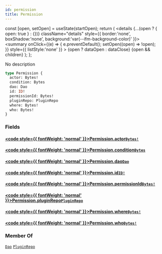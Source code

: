 ```yaml
---
id: permission
title: Permission
---
```









  const [open, setOpen] = useState(startOpen);
  return (
    <details {...(open ? { open: true } : {})} className="details" style={{ border:'none', boxShadow:'none', background:'var(--ifm-background-color)' }}>
      <summary
        onClick={(e) => {
          e.preventDefault();
          setOpen((open) => !open);
        }}
        style={{ listStyle:'none' }}
      >
      {open ? dataOpen : dataClose}
      </summary>
      {open && children}
    </details>
  );
};








No description


```graphql
type Permission {
  actor: Bytes!
  condition: Bytes
  dao: Dao
  id: ID!
  permissionId: Bytes!
  pluginRepo: PluginRepo
  where: Bytes!
  who: Bytes!
}
```




### Fields

#### [<code style={{ fontWeight: 'normal' }}>Permission.<b>actor</b></code>](#)<Bullet />[`Bytes!`](/docs/next/subgraph/reference-guide/scalars/bytes) <Badge class="badge badge--secondary" text="non-null"/> <Badge class="badge badge--secondary" text="scalar"/> 
> 
> 
> 
> 

#### [<code style={{ fontWeight: 'normal' }}>Permission.<b>condition</b></code>](#)<Bullet />[`Bytes`](/docs/next/subgraph/reference-guide/scalars/bytes) <Badge class="badge badge--secondary" text="scalar"/> 
> 
> 
> 
> 

#### [<code style={{ fontWeight: 'normal' }}>Permission.<b>dao</b></code>](#)<Bullet />[`Dao`](/docs/next/subgraph/reference-guide/objects/dao) <Badge class="badge badge--secondary" text="object"/> 
> 
> 
> 
> 

#### [<code style={{ fontWeight: 'normal' }}>Permission.<b>id</b></code>](#)<Bullet />[`ID!`](/docs/next/subgraph/reference-guide/scalars/id) <Badge class="badge badge--secondary" text="non-null"/> <Badge class="badge badge--secondary" text="scalar"/> 
> 
> 
> 
> 

#### [<code style={{ fontWeight: 'normal' }}>Permission.<b>permissionId</b></code>](#)<Bullet />[`Bytes!`](/docs/next/subgraph/reference-guide/scalars/bytes) <Badge class="badge badge--secondary" text="non-null"/> <Badge class="badge badge--secondary" text="scalar"/> 
> 
> 
> 
> 

#### [<code style={{ fontWeight: 'normal' }}>Permission.<b>pluginRepo</b></code>](#)<Bullet />[`PluginRepo`](/docs/next/subgraph/reference-guide/objects/plugin-repo) <Badge class="badge badge--secondary" text="object"/> 
> 
> 
> 
> 

#### [<code style={{ fontWeight: 'normal' }}>Permission.<b>where</b></code>](#)<Bullet />[`Bytes!`](/docs/next/subgraph/reference-guide/scalars/bytes) <Badge class="badge badge--secondary" text="non-null"/> <Badge class="badge badge--secondary" text="scalar"/> 
> 
> 
> 
> 

#### [<code style={{ fontWeight: 'normal' }}>Permission.<b>who</b></code>](#)<Bullet />[`Bytes!`](/docs/next/subgraph/reference-guide/scalars/bytes) <Badge class="badge badge--secondary" text="non-null"/> <Badge class="badge badge--secondary" text="scalar"/> 
> 
> 
> 
> 





### Member Of

[`Dao`](/docs/next/subgraph/reference-guide/objects/dao)  <Badge class="badge badge--secondary" text="object"/><Bullet />[`PluginRepo`](/docs/next/subgraph/reference-guide/objects/plugin-repo)  <Badge class="badge badge--secondary" text="object"/>

